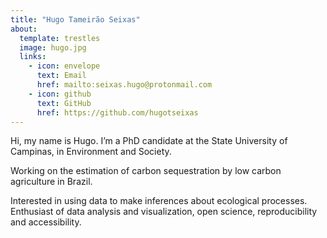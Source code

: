 ```yaml
---
title: "Hugo Tameirão Seixas"
about:
  template: trestles
  image: hugo.jpg
  links:
    - icon: envelope
      text: Email
      href: mailto:seixas.hugo@protonmail.com
    - icon: github
      text: GitHub
      href: https://github.com/hugotseixas
---
```


Hi, my name is Hugo. I'm a PhD candidate at the State University of Campinas, in Environment and Society.

Working on the estimation of carbon sequestration by low carbon agriculture in Brazil.

Interested in using data to make inferences about ecological processes. Enthusiast of data analysis and visualization, open science, reproducibility and accessibility.
